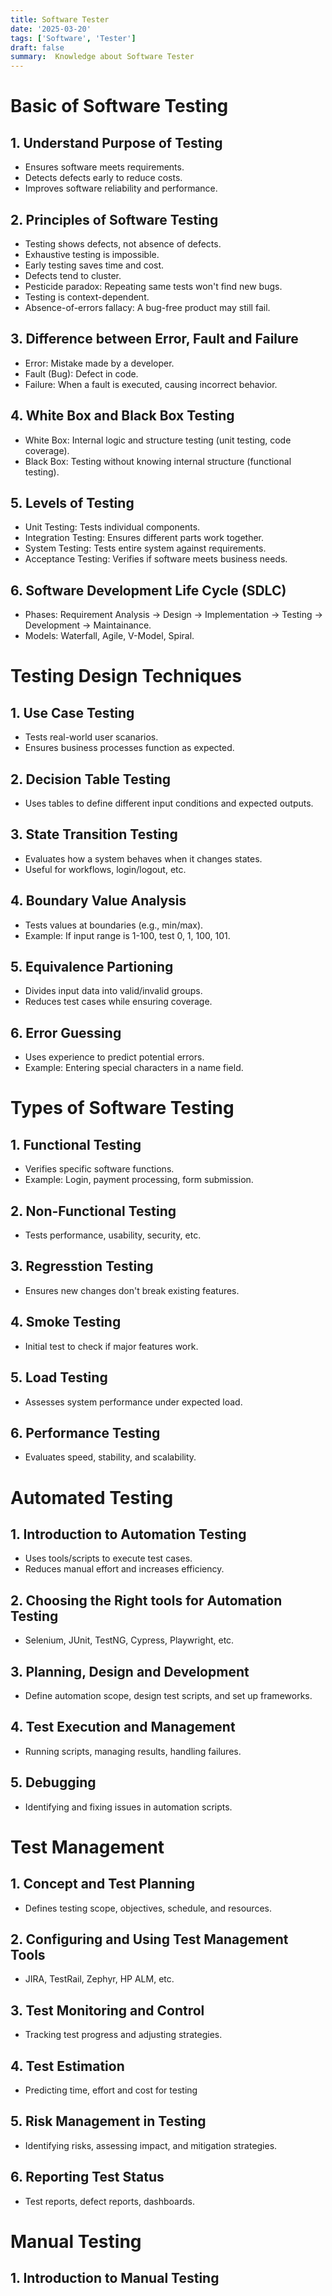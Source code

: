 ```yaml
---
title: Software Tester
date: '2025-03-20'
tags: ['Software', 'Tester']
draft: false
summary:  Knowledge about Software Tester
---
```

# Basic of Software Testing
## 1. Understand Purpose of Testing

- Ensures software meets requirements.
- Detects defects early to reduce costs.
- Improves software reliability and performance.

## 2. Principles of Software Testing

- Testing shows defects, not absence of defects.
- Exhaustive testing is impossible.
- Early testing saves time and cost.
- Defects tend to cluster.
- Pesticide paradox: Repeating same tests won't find new bugs.
- Testing is context-dependent.
- Absence-of-errors fallacy: A bug-free product may still fail.

## 3. Difference between Error, Fault and Failure

- Error: Mistake made by a developer.
- Fault (Bug): Defect in code.
- Failure: When a fault is executed, causing incorrect behavior.

## 4. White Box and Black Box Testing

- White Box: Internal logic and structure testing (unit testing, code coverage).
- Black Box: Testing without knowing internal structure (functional testing).

## 5. Levels of Testing

- Unit Testing: Tests individual components.
- Integration Testing: Ensures different parts work together.
- System Testing: Tests entire system against requirements.
- Acceptance Testing: Verifies if software meets business needs.

## 6. Software Development Life Cycle (SDLC)

- Phases: Requirement Analysis -> Design -> Implementation -> Testing -> Development -> Maintainance.
- Models: Waterfall, Agile, V-Model, Spiral.

# Testing Design Techniques
## 1. Use Case Testing
- Tests real-world user scanarios.
- Ensures business processes function as expected.
## 2. Decision Table Testing
- Uses tables to define different input conditions and expected outputs.
## 3. State Transition Testing
- Evaluates how a system behaves when it changes states.
- Useful for workflows, login/logout, etc.

## 4. Boundary Value Analysis
- Tests values at boundaries (e.g., min/max).
- Example: If input range is 1-100, test 0, 1, 100, 101.

## 5. Equivalence Partioning
- Divides input data into valid/invalid groups.
- Reduces test cases while ensuring coverage.

## 6. Error Guessing
- Uses experience to predict potential errors.
- Example: Entering special characters in a name field.

# Types of Software Testing
## 1. Functional Testing
- Verifies specific software functions.
- Example: Login, payment processing, form submission.
## 2. Non-Functional Testing
- Tests performance, usability, security, etc.
## 3. Regresstion Testing
- Ensures new changes don't break existing features.
## 4. Smoke Testing
- Initial test to check if major features work.
## 5. Load Testing
- Assesses system performance under expected load.
## 6. Performance Testing
- Evaluates speed, stability, and scalability.

# Automated Testing
## 1. Introduction to Automation Testing
- Uses tools/scripts to execute test cases.
- Reduces manual effort and increases efficiency.
## 2. Choosing the Right tools for Automation Testing
- Selenium, JUnit, TestNG, Cypress, Playwright, etc.
## 3. Planning, Design and Development
- Define automation scope, design test scripts, and set up frameworks.
## 4. Test Execution and Management
- Running scripts, managing results, handling failures.
## 5. Debugging
- Identifying and fixing issues in automation scripts.

# Test Management
## 1. Concept and Test Planning
- Defines testing scope, objectives, schedule, and resources.
## 2. Configuring and Using Test Management Tools
- JIRA, TestRail, Zephyr, HP ALM, etc.
## 3. Test Monitoring and Control
- Tracking test progress and adjusting strategies.
## 4. Test Estimation
- Predicting time, effort and cost for testing
## 5. Risk Management in Testing
- Identifying risks, assessing impact, and mitigation strategies.
## 6. Reporting Test Status
- Test reports, defect reports, dashboards.

# Manual Testing
## 1. Introduction to Manual Testing
